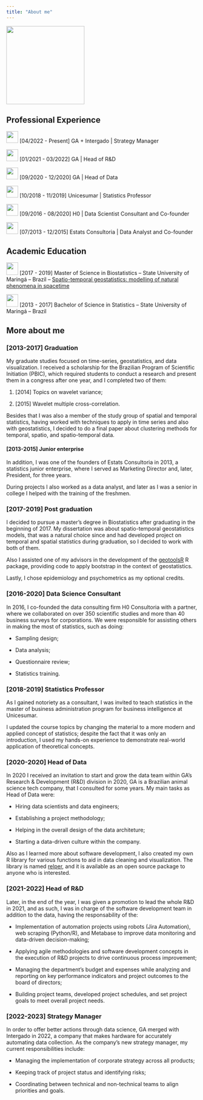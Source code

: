 ```yaml
---
title: "About me"
---
```


![](perfil.png){fig-align="left" width="206"} 

## Professional Experience

![](images/ga_logo.jpg){width="31"} \[04/2022 - Present\] GA + Intergado \| Strategy Manager

![](images/ga_logo.jpg){width="31"} \[01/2021 - 03/2022\] GA \| Head of R&D

![](images/ga_logo.jpg){width="31"} \[09/2020 - 12/2020\] GA \| Head of Data

![](images/unicesumar_logo-01.png){width="31"} \[10/2018 - 11/2019\] Unicesumar \| Statistics Professor

![](images/h0_logo.jpg){width="31"} \[09/2016 - 08/2020\] H0 \| Data Scientist Consultant and Co-founder

![](images/estats_logo-01.jpg){width="31"} \[07/2013 - 12/2015\] Estats Consultoria \| Data Analyst and Co-founder

## Academic Education

![](images/uem_logo.jpg){width="31" height="33"} \[2017 - 2019\] Master of Science in Biostatistics -- State University of Maringá -- Brazil -- [Spatio-temporal geostatistics: modelling of natural phenomena in spacetime](http://pbe.uem.br/wp-content/uploads/2020/03/GEOESTAT%C3%8DSTICA-ESPA%C3%87O-TEMPORAL-MODELAGEM-DE-FEN%C3%94MENOS-NATURAIS-NO-ESPA%C3%87O-TEMPO-%E2%80%93-Vinicius-Basseto-F%C3%A9lix.pdf)

![](images/uem_logo.jpg){width="31" height="33"} \[2013 - 2017\] Bachelor of Science in Statistics -- State University of Maringá -- Brazil

## More about me

### [2013-2017] Graduation

My graduate studies focused on time-series, geostatistics, and data visualization. I received a scholarship for the Brazilian Program of Scientific Initiation (PBIC), which required students to conduct a research and present them in a congress after one year, and I completed two of them:

1.  \[2014\] Topics on wavelet variance;

2.  \[2015\] Wavelet multiple cross-correlation.

Besides that I was also a member of the study group of spatial and temporal statistics, having worked with techniques to apply in time series and also with geostatistics, I decided to do a final paper about clustering methods for temporal, spatio, and spatio-temporal data.

#### [2013-2015] Junior enterprise

In addition, I was one of the founders of Estats Consultoria in 2013, a statistics junior enterprise, where I served as Marketing Director and, later, President, for three years.

During projects I also worked as a data analyst, and later as I was a senior in college I helped with the training of the freshmen.

### [2017-2019] Post graduation

I decided to pursue a master's degree in Biostatistics after graduating in the beginning of 2017. My dissertation was about spatio-temporal geostatistics models, that was a natural choice since and had developed project on temporal and spatial statistics during graduation, so I decided to work with both of them.

Also I assisted one of my advisors in the development of the [geotoolsR](https://github.com/cran/geotoolsR) R package, providing code to apply bootstrap in the context of geostatistics.

Lastly, I chose epidemiology and psychometrics as my optional credits.

### [2016-2020] Data Science Consultant

In 2016, I co-founded the data consulting firm H0 Consultoria with a partner, where we collaborated on over 350 scientific studies and more than 40 business surveys for corporations. We were responsible for assisting others in making the most of statistics, such as doing:

-   Sampling design;

-   Data analysis;

-   Questionnaire review;

-   Statistics training.

### [2018-2019] Statistics Professor

As I gained notoriety as a consultant, I was invited to teach statistics in the master of business administration program for business intelligence at Unicesumar.

I updated the course topics by changing the material to a more modern and applied concept of statistics; despite the fact that it was only an introduction, I used my hands-on experience to demonstrate real-world application of theoretical concepts.

### [2020-2020] Head of Data

In 2020 I received an invitation to start and grow the data team within GA's Research & Development (R&D) division in 2020, GA is a Brazilian animal science tech company, that I consulted for some years. My main tasks as Head of Data were:

-   Hiring data scientists and data engineers;

-   Establishing a project methodology;

-   Helping in the overall design of the data architeture;

-   Starting a data-driven culture within the company.

Also as I learned more about software development, I also created my own R library for various functions to aid in data cleaning and visualization. The library is named [relper](https://github.com/vbfelix/relper), and it is available as an open source package to anyone who is interested.

### [2021-2022] Head of R&D

Later, in the end of the year, I was given a promotion to lead the whole R&D in 2021, and as such, I was in charge of the software development team in addition to the data, having the responsability of the:

-   Implementation of automation projects using robots (Jira Automation), web scraping (Python/R), and Metabase to improve data monitoring and data-driven decision-making;

-   Applying agile methodologies and software development concepts in the execution of R&D projects to drive continuous process improvement;

-   Managing the department's budget and expenses while analyzing and reporting on key performance indicators and project outcomes to the board of directors;

-   Building project teams, developed project schedules, and set project goals to meet overall project needs.

### [2022-2023] Strategy Manager

In order to offer better actions through data science, GA merged with Intergado in 2022, a company that makes hardware for accurately automating data collection. As the company's new strategy manager, my current responsibilities include:

-   Managing the implementation of corporate strategy across all products;

-   Keeping track of project status and identifying risks;

-   Coordinating between technical and non-technical teams to align priorities and goals.
